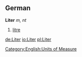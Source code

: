 ==German==
'''Liter''' ''m, nt''

#[[litre]]

[[Category:English:Units of Measure]]

[[de:Liter]]
[[io:Liter]]
[[pl:Liter]]